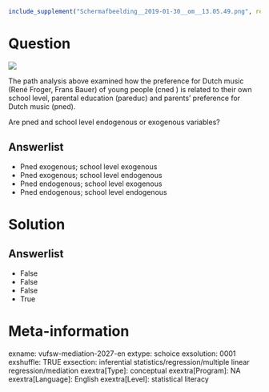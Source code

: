 ```r
include_supplement("Schermafbeelding__2019-01-30__om__13.05.49.png", recursive = TRUE)
```

Question
========
![](Schermafbeelding__2019-01-30__om__13.05.49.png)
  
The path analysis above examined how the preference for Dutch music (René Froger, Frans Bauer) of young people (cned ) is related to their own school level, parental education (pareduc) and parents' preference for Dutch music (pned).  
  
Are pned and school level endogenous or exogenous variables?

Answerlist
----------
* Pned exogenous; school level exogenous
* Pned exogenous; school level endogenous
* Pned endogenous; school level exogenous
* Pned endogenous; school level endogenous

Solution
========

Answerlist
----------
* False
* False
* False
* True

Meta-information
================
exname: vufsw-mediation-2027-en
extype: schoice
exsolution: 0001
exshuffle: TRUE
exsection: inferential statistics/regression/multiple linear regression/mediation
exextra[Type]: conceptual
exextra[Program]: NA
exextra[Language]: English
exextra[Level]: statistical literacy

